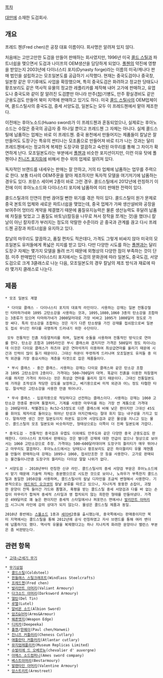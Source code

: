 [[목차]]

[[대만]]에 소재한 도검회사.

== 개요 ==
프레드 첸(Fred chen)은 공장 대표 이름이다. 회사명은 알려져 있지 않다.  

처음에는 고만고만한 도검을 만들어 판매하는 회사였지만, 1996년 미국 [[콜드 스틸]]과 파트너쉽을 맺으면서 도검과 나이프의 OEM생산을 담당하게 되었다. [[폴첸]]의 약진에 영향을 받았는지 2003년에 다이너스티 포지(Dynasty forge)라는 이름의 미국/캐나다 판매 법인을 설립하고는 모조일본도를 공급하기 시작했다. 현재는 중국도검이나 중국창, 일본창 같은 무기류에도 사업을 확장했으며, 특히 중국도검은 화려하고 정교한 당태도나 황조보리도 같은 역사적 유물의 정교한 레플리카를 제작해 내어 고가에 판매하고, 유엽도나 중국도와 같이 잘 알려진 도검뿐만 아니라  만주([[청]])기병도, 만주 황실경비도 같은 군용도검도 만들어 북미 지역에 판매하고 있기도 하다. 미국 [[콜드 스틸]]사의 OEM업체이며, 콜드스틸사의 중국도검, 중세 서양도검, 일본도는 모두 이 프레드첸에서 맡아 제조한다. 

이전에는 후아노소드(Huano sword)가 이 프레드첸과 혼동되었으나, 실제로는 후아노소드는 수많은 중국의 공급자 중 하나일 뿐이고 프레드첸 그 자체는 아니다. 실제 콜드스틸에 납품하는 업체는 바로 이 프레드첸. 중국 용천에서 만들어지는 제품들이 칼날은 잘 만들어도 도장구는 특유의 싼티나는 모조품으로 만들어져 바로 티가 나는 것과는 달리 프레드첸에서는 정교하게 복제한 도장구와 깔끔하고 숙련된 마무리를 통해 그 차이가 확연하게 난다. 모조일본도라는 부분에서 [[폴첸]]과 비슷한 포지션이지만, 이런 이유 탓에 폴첸이나 [[친니즈 포지]]등에 비해서 한수 위의 업체로 알려져 있다. 

독자적인 브랜드를 내세우는 판매는 잘 안하고, 거의 타 업체에 납품하는 업무를 주력으로 한다. 보통 타사의 OEM주문을 맡아 제조하지만 독자적 모델을 여기저기에 납품하는 경우도 있다. 프랑스 세이버 2종이 바로 그런 경우. 콜드스틸에서 2012년에 런칭하기 이전에 이미 후아노소드와 다이너스티 포지에 납품하여 미리 판매한 전력이 있다. 

콜드스틸과의 인연이 한번 끊어질 뻔한 위기를 겪은 적이 있다. 콜드스틸이 원가 문제로 중국 본토의 업체와 새로운 파트너쉽을 맺었는데, 중국 업체가 가짜 생산설비와 공장을 보여주어 엉터리 계약을 체결했기 때문에 품질유지능력은 물론 생산능력도 후달려 납품에 차질을 빚었고 그 품질도 바토닝(칼등을 나무로 쳐서 장작을 쪼개는 것)을 했더니 칼날이 아닌 칼자루가 부러지는 정도의 악랄한 수준이라 곧 중국과 관계를 끊고 다시 프레드첸 공장과 파트너쉽을 유지하고 있다.  

칼날의 마무리도 깔끔하고, 품질 편차도 적은데다, 가격도 그렇게 비싸지 않아 미국의 모조일본도 유저들에게 폭넓은 지지를 받고 있다. 다만 다양한 시도를 하는 [[폴첸]]과는 달리 도장구 자체는 몇가지 모델을 돌려 쓰기 때문에 외형상의 다양한 점이 부족하는 것이 단점. 미주 판매법인 다이너스티 포지에서는 도검의 문화권에 따라 일본도, 중국도검, 서양도검으로 크게 3클래스로 나눈 다음, 모조일본도의 경우 칼날의 제조 방식과 재료에 따라 몇가지 클래스로 나눈다.

== 제품 ==
 * 모조 일본도 계열

  * 다이묘 클래스 - 다이너스티 포지의 대표적 라인이다. 사용하는 강재는 일본 전통강철인 타마하가네와 1095 고탄소강을 사용하는 것과, 1095,1080,1060 3종의 탄소강을 조합하는 3종류가 있으며 타마하가네가 2000달러대로 가장 비싸고 1095가 1000달러 정도로 가장 싸다. 특히 탄소강을 조합하는 것은 각기 다른 탄소량을 가진 강재를 접쇠함으로써 일본도 접쇠 무늬인 하다를 극명하게 드러내기 위한 수단이다. 

  모두 전통적인 진흙 차등열처리를 하며, 일본제 숫돌을 사용하여 전통적인 방식으로 연마를 한다. 탄소강 조합과 1095라인은 부시 클래스와 겹치지만 가격은 500달러 정도 차이나는데 이것은 다이묘 클래스가 하즈야 같은 연마석까지 이용하여 최상급연마를 올리기 때문에 시간과 인력이 많이 들기 때문이다. 그대신 하몬이 뚜렷하게 드러나며 모조일본도 유저들 중 미적 외관을 가장 중요시하는 계층을 타겟으로 잡은 제품들이다.

  * 부시 클래스 - 중간 클래스. 사용하는 강재는 다이묘 클래스와 같은 탄소강 조합과 1095 고탄소강의 2종이다. 가격대는 500~700달러 대역. 똑같이 진흙을 이용한 차등열처리를 하지만 가격이 차이나는 것은 최상급 연마를 올리지 않기 때문이다. 그대신 전통일본도에 가까운 조작성과 적당한 강도를 보장하고, 베기용으로써 미적 외관과 어느 정도 타협한 타입. 절삭력은 고탄소강을 사용한 만큼 뛰어나다. 

  * 무샤 클래스 - 입문자용으로 적당하다고 선전하는 클래스이다. 사용하는 강재는 1060 고탄소강 한종류 뿐이며 통열처리, 기계를 사용한 마무리를 하는 가장 싼 계통으로 가격대는 200달러대. 락웰경도는 Rc52~53정도로 다른 클래스에 비해 낮은 편이지만 그대신 45도를 휘어도 제자리로 돌아오는 뛰어난 탄성과 어지간해서는 절대 휘지 않는 내구성을 가지고 있다. 말하자면 생긴 것만 일본도이지 하몬도 없으며 서양도검과 같은 물성을 지니고 있는 물건. 콜드스틸의 모조 일본도와 비슷하지만, 형태상으로는 이쪽이 더 진짜 일본도에 가깝다. 

 * 중국도검 - 전통적인 중국검과 유엽도 이외에도 만주도와 같은 다양한 중국 군용도검도 판매한다. 다이너스티 포지에서 판매되는 것은 별다른 강재에 대한 언급이 없으나 형상으로 보아서는 1060 고탄소강으로 추정. 가격대는 500~600달러대이며 도장구의 퀄리티가 매우 뛰어나고 마무리도 깔끔하다. 후아노소드에서는 당태도나 황조보리도 같은 하이퀄리티 유물 재현품을 만들어 판매하는데 강재는 1095나 1060, 접쇠단조한 것 등을 사용한다. 고가로 판매되는 물건들이니만큼 도장구의 퀄리티는 더이상 말할 나위가 없다. 

 * 서양도검 - 2010년부터 런칭한 신규 라인. 콜드스틸사의 중세 서양검 부문은 후아노소드에서 맡기 때문에 기술력 자체는 충분했으므로 시도한 것으로 보이나, 노하우가 부족한지 콜드스틸과 동일한 1050강을 사용하며, 콜드스틸사의 칼날 디자인을 조금씩 변형해서 사용한다. 기본적으로는 [[에드워드 오크셧]]의 칼날 분류를 따르고 있으나, 지나치게 뚱뚱한 손잡이, 괴랄한 문양이 잔뜩 들어간 가드와 폼멜과, 혹평을 받는 콜드스틸 중세 서양검과 다를 바 없는 손잡이 마무리가 합쳐져 중세적 스타일과 영 합치되지 않는 희한한 형태를 만들어냈다. 가격은 499달러로 꽤 높은 편이지만 중세적 스타일에서나 퍼포먼스 면에서나 [[발리안트 아머리]]의 시그니쳐 라인에 감히 상대가 되지 않는다. 물성은 콜드스틸 제품과 동일. 

 2010년 중반에는 [[스몰소드]] 1종과 [[세이버]]2종을 출시했는데, 중국쪽에서는 판매중이지만 북미 지역에서는 콜드스틸을 통해 2012년에 공식 런칭하였고 자사 브랜드를 통해 여러 밴더에 납품하기도 했다. 역사적 유물을 복제했다고는 하나 지나치게 화려한 문양이나 밸런스 부분은 좀 비판받는다. 

== 관련 항목 ==

 * [[고대~근세기 무기]]

 * [[무기상점]]
  * [[콜드스틸]](Coldsteel)
  * [[윈들래스 스틸크래프트]](Windlass Steelcrafts)
  * [[프레드첸]](Fred chen)
  * [[발리안트 아머리]](Valiant Armoury)
  * [[다크소드 아머리]](Darksword Armoury)
  * [[델틴]](Del Tin)
  * [[루텔]](Lutel)
  * [[알비온 소드]](Albion Sword)
  * [[암즈&아머]](Arms&Armour)
  * [[웨폰엣지]](Weapon Edge)
  * [[디피카]](Deepeeka)
  * [[폴첸]]/[[한웨이]](Paul chen/Hanwei)
  * [[친니즈 커틀러리]](Cheness Cutlary)
  * [[애틀란타 커틀러리]](Atlantar cutlary)
  * [[뮤지엄레플리카]](Museum Replicas Limited)
  * [[슈발리에 드 오베르뉴]](chevalier d' auvergne)
  * [[아메스 소드컴퍼니]](Ames sword company)
  * [[베스트아머리]](Bestarmoury)
  * [[발렌타인 아머리]](Valentine Armoury)
  * [[암스트리트]](Armstreet) 
